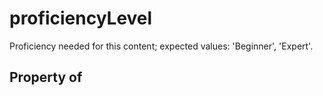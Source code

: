   

# proficiencyLevel

Proficiency needed for this content; expected values: 'Beginner', 'Expert'.

## Property of



